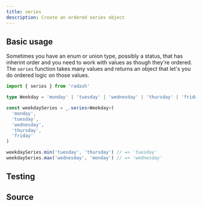 ```yaml
---
title: series
description: Create an ordered series object
---
```



## Basic usage

Sometimes you have an enum or union type, possibly a status, that has inherint order and you need to work with values as though they're ordered. The `series` function takes many values and returns an object that let's you do ordered logic on those values.

```ts
import { series } from 'radash'

type Weekday = 'monday' | 'tuesday' | 'wednesday' | 'thursday' | 'friday';

const weekdaySeries = _.series<Weekday>(
  'monday',
  'tuesday',
  'wednesday',
  'thursday',
  'friday'
)

weekdaySeries.min('tuesday', 'thursday') // => 'tuesday'
weekdaySeries.max('wednesday', 'monday') // => 'wednesday'
```

## Testing

<TestingLinkAndPreview module="series" func="series" />

## Source

<SourceLinkAndPreview module="series" func="series" />